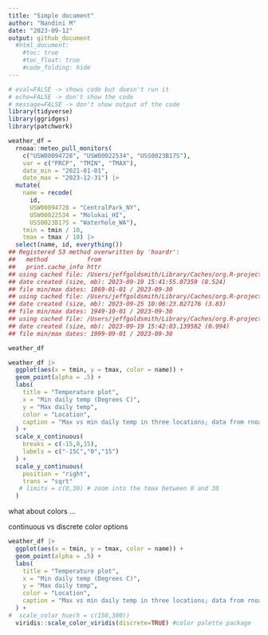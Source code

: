 ```yaml
---
title: "Simple document"
author: "Nandini M"
date: "2023-09-12"
output: github_document
  #html_document:
    #toc: true
    #toc_float: true
    #code_folding: hide
---
```


```r
# eval=FALSE -> shows code but doesn't run it
# echo=FALSE -> don't show the code
# message=FALSE -> don't show output of the code
library(tidyverse)
library(ggridges)
library(patchwork)
```

```r
weather_df = 
  rnoaa::meteo_pull_monitors(
    c("USW00094728", "USW00022534", "USS0023B17S"),
    var = c("PRCP", "TMIN", "TMAX"), 
    date_min = "2021-01-01",
    date_max = "2023-12-31") |>
  mutate(
    name = recode(
      id, 
      USW00094728 = "CentralPark_NY", 
      USW00022534 = "Molokai_HI",
      USS0023B17S = "Waterhole_WA"),
    tmin = tmin / 10,
    tmax = tmax / 10) |>
  select(name, id, everything())
## Registered S3 method overwritten by 'hoardr':
##   method           from
##   print.cache_info httr
## using cached file: /Users/jeffgoldsmith/Library/Caches/org.R-project.R/R/rnoaa/noaa_ghcnd/USW00094728.dly
## date created (size, mb): 2023-09-19 15:41:55.07359 (8.524)
## file min/max dates: 1869-01-01 / 2023-09-30
## using cached file: /Users/jeffgoldsmith/Library/Caches/org.R-project.R/R/rnoaa/noaa_ghcnd/USW00022534.dly
## date created (size, mb): 2023-09-25 10:06:23.827176 (3.83)
## file min/max dates: 1949-10-01 / 2023-09-30
## using cached file: /Users/jeffgoldsmith/Library/Caches/org.R-project.R/R/rnoaa/noaa_ghcnd/USS0023B17S.dly
## date created (size, mb): 2023-09-19 15:42:03.139582 (0.994)
## file min/max dates: 1999-09-01 / 2023-09-30

weather_df
```


```r
weather_df |> 
  ggplot(aes(x = tmin, y = tmax, color = name)) +
  geom_point(alpha = .5) +
  labs(
    title = "Temperature plot",
    x = "Min daily temp (Degrees C)",
    y = "Max daily temp",
    color = "Location",
    caption = "Max vs min daily temp in three locations; data from rnoaa"
  ) +
  scale_x_continuous(
    breaks = c(-15,0,15),
    labels = c("-15C","0","15")
  ) +
  scale_y_continuous(
    position = "right",
    trans = "sqrt"
   # limits = c(0,30) # zoom into the tmax between 0 and 30
  )
```

 what about colors ...
 
 continuous vs discrete color options
 
```r
weather_df |> 
  ggplot(aes(x = tmin, y = tmax, color = name)) +
  geom_point(alpha = .5) +
  labs(
    title = "Temperature plot",
    x = "Min daily temp (Degrees C)",
    y = "Max daily temp",
    color = "Location",
    caption = "Max vs min daily temp in three locations; data from rnoaa"
  ) +
#  scale_color_hue(h = c(150,300))
  viridis::scale_color_viridis(discrete=TRUE) #color palette package

```
 
